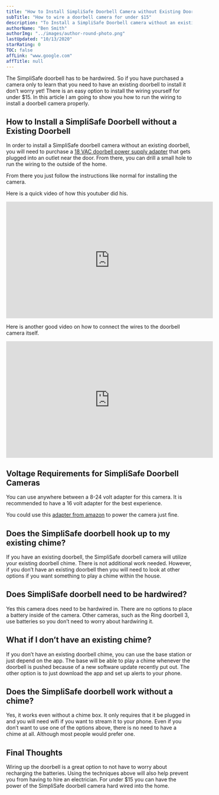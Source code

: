 ```yaml
---
title: "How to Install SimpliSafe Doorbell Camera without Existing Doorbell"
subTitle: "How to wire a doorbell camera for under $15"
description: "To Install a SimpliSafe Doorbell camera without an existing doorbell is easy to do. First you will want to buy an ac adapter."
authorName: "Ben Smith"
authorImg: "../images/author-round-photo.png"
lastUpdated: "10/13/2020"
starRating: 0
TOC: false
affLink: "www.google.com"
affTitle: null
---
```


The SimpliSafe doorbell has to be hardwired. So if you have purchased a camera only to learn that you need to have an existing doorbell to install it don’t worry yet! There is an easy option to install the wiring yourself for under \$15. In this article I am going to show you how to run the wiring to install a doorbell camera properly.

## How to Install a SimpliSafe Doorbell without a Existing Doorbell

In order to install a SimpliSafe doorbell camera without an existing doorbell, you will need to purchase a [18 VAC doorbell power supply adapter](https://amzn.to/2GWxa39) that gets plugged into an outlet near the door. From there, you can drill a small hole to run the wiring to the outside of the home.

From there you just follow the instructions like normal for installing the camera.

Here is a quick video of how this youtuber did his.

<iframe
  width="560"
  height="315"
  src="https://www.youtube.com/embed/pW6yZ82t0PM"
  frameborder="0"
  allow="accelerometer; autoplay; clipboard-write; encrypted-media; gyroscope; picture-in-picture"
  allowfullscreen
></iframe>

Here is another good video on how to connect the wires to the doorbell camera itself.

<iframe
  width="560"
  height="315"
  src="https://www.youtube.com/embed/dHV2A3e6Go0"
  frameborder="0"
  allow="accelerometer; autoplay; clipboard-write; encrypted-media; gyroscope; picture-in-picture"
  allowfullscreen
></iframe>

## Voltage Requirements for SimpliSafe Doorbell Cameras

You can use anywhere between a 8-24 volt adapter for this camera. It is recommended to have a 16 volt adapter for the best experience.

You could use this [adapter from amazon](https://amzn.to/2GWxa39) to power the camera just fine.

## Does the SimpliSafe doorbell hook up to my existing chime?

If you have an existing doorbell, the SimpliSafe doorbell camera will utilize your existing doorbell chime. There is not additional work needed. However, if you don’t have an existing doorbell then you will need to look at other options if you want something to play a chime within the house.

## Does SimpliSafe doorbell need to be hardwired?

Yes this camera does need to be hardwired in. There are no options to place a battery inside of the camera. Other cameras, such as the Ring doorbell 3, use batteries so you don’t need to worry about hardwiring it.

## What if I don’t have an existing chime?

If you don’t have an existing doorbell chime, you can use the base station or just depend on the app. The base will be able to play a chime whenever the doorbell is pushed because of a new software update recently put out. The other option is to just download the app and set up alerts to your phone.

## Does the SimpliSafe doorbell work without a chime?

Yes, it works even without a chime box. It only requires that it be plugged in and you will need wifi if you want to stream it to your phone. Even if you don’t want to use one of the options above, there is no need to have a chime at all. Although most people would prefer one.

## Final Thoughts

Wiring up the doorbell is a great option to not have to worry about recharging the batteries. Using the techniques above will also help prevent you from having to hire an electrician. For under \$15 you can have the power of the SimpliSafe doorbell camera hard wired into the home.
